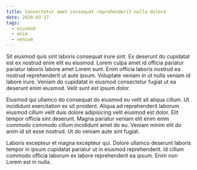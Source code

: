 ```yaml
---
title: Consectetur amet consequat reprehenderit nulla dolore
date: 2020-03-17
tags:
  - eiusmod
  - enim
  - veniam
---
```


Sit eiusmod quis sint laboris consequat irure sint. Ex deserunt do cupidatat est
ex nostrud enim elit eu eiusmod. Lorem culpa amet id officia pariatur pariatur
laboris labore amet Lorem sunt. Enim officia laboris nostrud ea nostrud
reprehenderit ut aute ipsum. Voluptate veniam in ut nulla veniam id labore
irure. Veniam do cupidatat in eiusmod consectetur fugiat ut ea deserunt enim
eiusmod. Velit sunt est ipsum dolor.

Eiusmod qui ullamco do consequat do eiusmod eu velit sit aliqua cillum. Ut
incididunt exercitation ex sit proident. Aliqua ad reprehenderit laborum eiusmod
cillum velit duis dolore adipisicing velit eiusmod est dolor. Elit tempor
officia sint deserunt. Magna pariatur veniam elit enim enim commodo commodo
cillum incididunt amet do eu. Veniam minim elit do anim id sit esse nostrud. Ut
do veniam aute sint fugiat.

Laboris excepteur et magna excepteur qui. Dolore ullamco deserunt laboris tempor
in ipsum cupidatat pariatur ut in eiusmod reprehenderit. Id cillum commodo
officia laborum ex labore reprehenderit ea ipsum. Enim non Lorem est in nulla.
